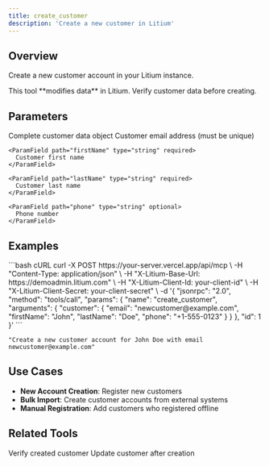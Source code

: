```yaml
---
title: create_customer
description: 'Create a new customer in Litium'
---
```


## Overview

Create a new customer account in your Litium instance.

<Warning>
  This tool **modifies data** in Litium. Verify customer data before creating.
</Warning>

## Parameters

<ParamField path="customer" type="object" required>
  Complete customer data object
  
  <Expandable title="Customer Properties">
    <ParamField path="email" type="string" required>
      Customer email address (must be unique)
    </ParamField>
    
    <ParamField path="firstName" type="string" required>
      Customer first name
    </ParamField>
    
    <ParamField path="lastName" type="string" required>
      Customer last name
    </ParamField>
    
    <ParamField path="phone" type="string" optional>
      Phone number
    </ParamField>
  </Expandable>
</ParamField>

## Examples

<CodeGroup>
```bash cURL
curl -X POST https://your-server.vercel.app/api/mcp \
  -H "Content-Type: application/json" \
  -H "X-Litium-Base-Url: https://demoadmin.litium.com" \
  -H "X-Litium-Client-Id: your-client-id" \
  -H "X-Litium-Client-Secret: your-client-secret" \
  -d '{
    "jsonrpc": "2.0",
    "method": "tools/call",
    "params": {
      "name": "create_customer",
      "arguments": {
        "customer": {
          "email": "newcustomer@example.com",
          "firstName": "John",
          "lastName": "Doe",
          "phone": "+1-555-0123"
        }
      }
    },
    "id": 1
  }'
```

```text Natural Language (AI)
"Create a new customer account for John Doe with email newcustomer@example.com"
```
</CodeGroup>

## Use Cases

- **New Account Creation**: Register new customers
- **Bulk Import**: Create customer accounts from external systems
- **Manual Registration**: Add customers who registered offline

## Related Tools

<CardGroup cols={2}>
  <Card title="get_customer" href="/tools/customers/get-customer">Verify created customer</Card>
  <Card title="update_customer" href="/tools/customers/update-customer">Update customer after creation</Card>
</CardGroup>

